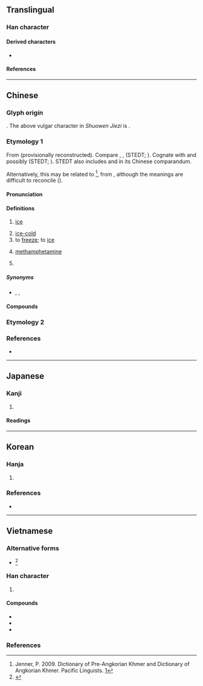 {{also|氷|仌}}
{{character info}}
==Translingual==
{{stroke order|[[File:冰-red.png|100px]]}}

===Han character===
{{Han char|rn=15|rad=冫|as=04|sn=6|four=32130|canj=IME|ids=⿰冫水}}

====Derived characters====
* {{l|mul|[[𢬄]], [[栤]], [[𥒜]], [[𦀋]], [[𨀰]], [[𨋲]], [[𣑏]], [[𭜯]]}}

====References====
{{Han ref|kx=0131.240|dkj=01612|dj=0294.150|hdz=10295.090|uh=51B0}}

----

==Chinese==

===Glyph origin===
{{Han etym}}
{{Han compound|水|仌|c1=s|c2=p|ls=psc}}.
The above vulgar character in ''Shuowen Jiezi'' is {{l|zh|凝}}.

===Etymology 1===
{{zh-forms|alt=仌,冫,氷,𣲝,𨻱,𣲙,仒}}
From {{inh|zh|sit-pro|*r-p(w)am||to freeze; snow}} (provisionally reconstructed). Compare {{cog|sit-tan-pro|*pam||snow}}, {{cog|sit-jap|jpɣom||to freeze}}, {{m|sit-jap|tɤjpɣom||ice}} (STEDT; {{zh-ref|Zhang, Jacques, and Lai, 2019}}). Cognate with {{och-l|凌|ice}} and possibly {{och-l|凝|id=1|to congeal}} (STEDT; {{zh-ref|Baxter and Sagart, 2014}}). STEDT also includes {{och-l|雱|heavy (snowfall)}} and {{och-l|霙|snowflake}} in its Chinese comparandum.

Alternatively, this may be related to {{cog|okz|ប្រិង៑|t=to harden; to solidify}}<ref>Jenner, P. 2009. Dictionary of Pre-Angkorian Khmer and Dictionary of Angkorian Khmer. Pacific Linguists. [http://sealang.net/oldkhmer/]</ref>, from {{m|okz|រិង៑|t=to dry up}}, although the meanings are difficult to reconcile ({{zh-ref|Schuessler, 2007}}).

====Pronunciation====
{{zh-pron
|m=bīng
|m-s=bin1
|dg=бин1
|c=bing1
|c-t=ben1
|g=bin1
|h=pfs=pên;gd=bên1
|j=biang1
|mb=báing/béng
|md=bĭng
|mn=ml,jj,tw,sg:peng
|mn-t=bian1
|w=1pin
|x=bin1
|mc=y
|oc=y,1
|ca=LL-Q9186-Justinrleung-冰.wav
|cat=n,a,v,pn
}}

====Definitions====
{{zh-hanzi}}

# [[ice]] {{zh-mw|塊}}
#: {{zh-x|冰塊|'''ice''' cube}}
# [[ice-cold]]
# to [[freeze]]; to [[ice]]
# {{lb|zh|slang|drug}} [[methamphetamine]]
#: {{zh-x|溜冰|to smoke '''methamphetamine'''}}
# {{surname|zh}}

=====Synonyms=====
{{zh-dial|冰}}
* {{s|methamphetamine}} {{zh-l|甲基苯丙胺}}, {{zh-l|甲基安非他命}}, {{zh-l|冰毒}}

====Compounds====
{{zh-der|愛玉冰|冰壩|冰棒|冰雹|冰茶|冰碴|冰碴兒|冰場|冰車|冰川|冰川期|冰船|冰床|冰鑹|冰袋|冰刀|冰島|冰道|冰燈|冰點|冰雕|冰凍|冰凍三尺，非一日之寒|冰斗|冰毒|冰帆|冰封|冰峰|冰糕|冰鎬|冰掛|冰掛兒|冰櫃|冰棍|冰棍兒|冰海|冰河|冰河時代|冰花|冰肌玉骨|冰激凌|冰架|冰鑒|冰窖|冰晶|冰晶石|冰景|冰塊|冰塊兒|冰冷|冰凉|冰凌|冰溜|冰輪|冰囊|冰排|冰排子|冰盆景|冰盆景兒|冰片|冰瓶|冰瀑|冰期|冰淇淋|冰橇|冰清玉潔|冰球|冰人|冰屋|冰山|冰上運動|冰蝕|冰釋|冰霜|冰水|冰壇|冰炭|冰糖|冰糖葫蘆|冰天雪地|冰天雪窖|冰坨|冰箱|冰消瓦解|冰鞋|冰心|冰雪|冰雪聰明|冰鎮|冰柱|冰磚|冰錐|冰錐子|滑冰|溜冰|春冰|芋冰|芋仔冰|冰箸|臥冰|採冰|冰凌}}

===Etymology 2===
{{zh-see|凝|a}}

===References===
<references/>
* {{R:yue:Hanzi}}

{{zh-cat|Elementary|Temperature|Ice}}

----

==Japanese==

===Kanji===
{{ja-kanji|grade=|rs=冫04}}

# {{alternative form of|ja|氷}}

====Readings====
{{ja-readings
|goon=ひょう<ひよう
|kanon=ひょう<ひよう
|kun=こおり-<こほり-, こお-る<こほ-る, ひ-
}}

----

==Korean==

===Hanja===
{{ko-hanja|얼음|빙}}

# {{alt form|ko|氷||{{hanja form of|빙|[[ice]]}}}}

===References===
* {{R:hanjadoc|693}}

----

==Vietnamese==

===Alternative forms===
* {{alter|vi|{{vi-l|𫥇|băng}}}}<ref name=genibrel>{{vi-ref|Génibrel (1898).}}</ref>

===Han character===
{{vi-readings|rs=冫04
|hanviet=băng-tdcndg;tdcntd;gdhn;bonet
|phienthiet=悲陵 bi lăng
|nom=băng-tdcndg;gdhn;bonet;taberd, phăng-gdhn;btcn;bonet;taberd, bâng-tdcndg;gdhn;btcn, văng-tdcntd;gdhn, bưng-gdhn
}}

# {{han tu form of|băng|[[ice]]}}

====Compounds====
{{der-top3|Compounds}}
* {{vi-l|冰河|băng hà}}
* {{vi-l|北冰洋|Bắc Băng Dương}}
* {{vi-l|南冰洋|Nam Băng Dương}}
{{der-bottom}}

===References===
<references/>